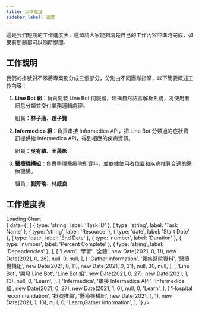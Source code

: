 ```yaml
---
title: 工作進度
sidebar_label: 進度
---
```




這是我們短期的工作進度表，還煩請大家能夠清楚自己的工作內容並準時完成，如果有問題都可以隨時提問。


## 工作說明

我們的掛號對不隊將專案劃分成三個部分，分別由不同團隊指掌，以下簡要概述工作內容：

1. **Line Bot 組**：負責開發 Line Bot 伺服器，建構自然語言解析系統，將使用者訊息分類並交付業務邏輯處理。
    
    組員：**林子唐**、**趙子賢**
2. **Infermedica 組**：負責串接 Infermedica API，把 Line Bot 分類過的症狀資訊提供給 Infermedica API，得到相應的疾病資訊。
    
    組員：**吳宥緯**、**王晟彰**
3. **醫療機構組**：負責整理醫療院所資料，並依據使用者位置和疾病推算合適的醫療機構。
    
    組員：**劉芳瑜**、**林威良**


## 工作進度表

<div style={{overflowX: 'scroll'}}>
<Chart
    width={'1080px'}
    height={'250px'}
    chartType="Gantt"
    loader={<div>Loading Chart</div>}
    data={[
        [
            { type: 'string', label: 'Task ID' },
            { type: 'string', label: 'Task Name' },
            { type: 'string', label: 'Resource' },
            { type: 'date', label: 'Start Date' },
            { type: 'date', label: 'End Date' },
            { type: 'number', label: 'Duration' },
            { type: 'number', label: 'Percent Complete' },
            { type: 'string', label: 'Dependencies' },
        ],
        [
            'Learn',
            '學習',
            '全體',
            new Date(2021, 0, 11),
            new Date(2021, 0, 26),
            null,
            0,
            null,
        ],
        [
            'Gather information',
            '蒐集醫院資料',
            '醫療機構組',
            new Date(2021, 0, 11),
            new Date(2021, 0, 31),
            null,
            30,
            null,
        ],
        [
            'Line Bot',
            '開發 Line Bot',
            'Line Bot 組',
            new Date(2021, 0, 27),
            new Date(2021, 1, 13),
            null,
            0,
            'Learn',
        ],
        [
            'Infermedica',
            '串接 Infermedica API',
            'Infermedica 組',
            new Date(2021, 0, 27),
            new Date(2021, 1, 6),
            null,
            0,
            'Learn',
        ],
        [
            'Hospital recommendation',
            '掛號推薦',
            '醫療機構組',
            new Date(2021, 1, 1),
            new Date(2021, 1, 13),
            null,
            0,
            'Learn,Gather information',
        ],
    ]}
/>
</div>